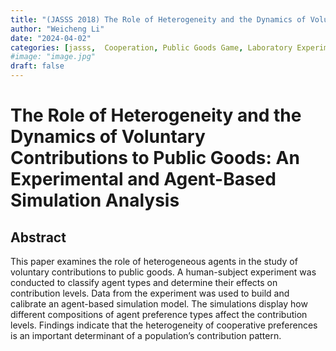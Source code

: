 ```yaml
---
title: "(JASSS 2018) The Role of Heterogeneity and the Dynamics of Voluntary Contributions to Public Goods: An Experimental and Agent-Based Simulation Analysis"
author: "Weicheng Li"
date: "2024-04-02"
categories: [jasss,  Cooperation, Public Goods Game, Laboratory Experiment, Social]
#image: "image.jpg"
draft: false
---
```


# The Role of Heterogeneity and the Dynamics of Voluntary Contributions to Public Goods: An Experimental and Agent-Based Simulation Analysis

## Abstract

This paper examines the role of heterogeneous agents in the study of voluntary contributions to public goods. A human-subject experiment was conducted to classify agent types and determine their effects on contribution levels. Data from the experiment was used to build and calibrate an agent-based simulation model. The simulations display how different compositions of agent preference types affect the contribution levels. Findings indicate that the heterogeneity of cooperative preferences is an important determinant of a population’s contribution pattern.